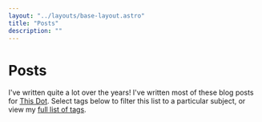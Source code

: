 ```yaml
---
layout: "../layouts/base-layout.astro"
title: "Posts"
description: ""
---
```



# Posts

I've written quite a lot over the years! I've written most of these blog posts for [This
Dot](https://www.thisdot.co/). Select tags below to filter this list to a particular subject, or
view my [full list of tags](/tags).

<PostList />
